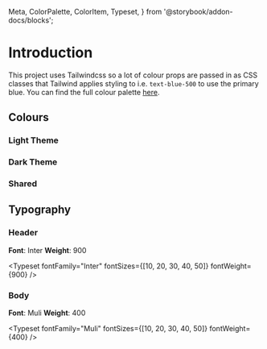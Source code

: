   Meta,
  ColorPalette,
  ColorItem,
  Typeset,
} from '@storybook/addon-docs/blocks';


<Meta title="Introduction" />

# Introduction

This project uses Tailwindcss so a lot of colour props are passed in as CSS classes that
Tailwind applies styling to i.e. `text-blue-500` to use the primary blue. You can find the
full colour palette [here](https://tailwindcss.com/docs/customizing-colors/#default-color-palette).

## Colours

### Light Theme

<ColorPalette>
  <ColorItem
    title="theme.color.background"
    subtitle="White"
    colors={[theme.colors.white]}
  />
  <ColorItem
    title="theme.color.text"
    subtitle="Black"
    colors={[theme.colors.black]}
  />
  <ColorItem
    title="theme.color.header"
    subtitle="Grey"
    colors={[theme.colors.gray[700]]}
  />
</ColorPalette>

### Dark Theme

<ColorPalette>
  <ColorItem
    title="theme.color.background"
    subtitle="White"
    colors={[theme.colors.gray[900]]}
  />
  <ColorItem
    title="theme.color.text"
    subtitle="White"
    colors={[theme.colors.white]}
  />
  <ColorItem
    title="theme.color.header"
    subtitle="Grey"
    colors={[theme.colors.gray[200]]}
  />
</ColorPalette>

### Shared

<ColorPalette>
  <ColorItem
    title="theme.color.primary"
    subtitle="Blue"
    colors={[theme.colors.blue[500]]}
  />
  <ColorItem
    title="theme.color.secondary"
    subtitle="Orange"
    colors={[theme.colors.orange[500]]}
  />
  <ColorItem
    title="theme.color.tertiary"
    subtitle="Grey"
    colors={[theme.colors.gray[500]]}
  />
  <ColorItem
    title="Monochrome"
    colors={[
      theme.colors.monochrome[900],
      theme.colors.monochrome[800],
      theme.colors.monochrome[700],
      theme.colors.monochrome[600],
      theme.colors.monochrome[500],
      theme.colors.monochrome[400],
      theme.colors.monochrome[300],
      theme.colors.monochrome[200],
      theme.colors.monochrome[100],
    ]}
  />
</ColorPalette>

## Typography

### Header

**Font**: Inter
**Weight**: 900

<Typeset fontFamily="Inter" fontSizes={[10, 20, 30, 40, 50]} fontWeight={900} />

### Body

**Font**: Muli
**Weight**: 400

<Typeset fontFamily="Muli" fontSizes={[10, 20, 30, 40, 50]} fontWeight={400} />
